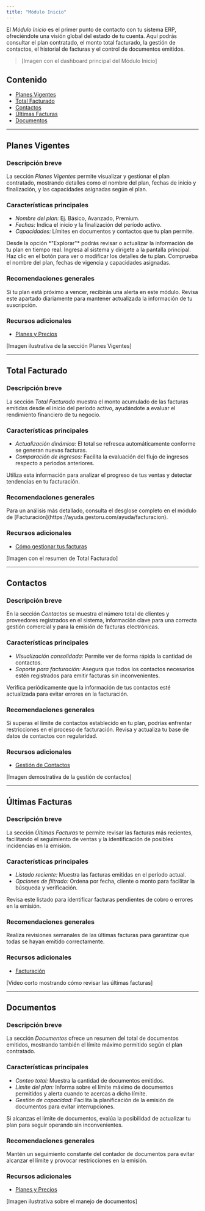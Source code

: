 ```yaml
---
title: "Módulo Inicio"
---
```


El *Módulo Inicio* es el primer punto de contacto con tu sistema ERP, ofreciéndote una visión global del estado de tu cuenta. Aquí podrás consultar el plan contratado, el monto total facturado, la gestión de contactos, el historial de facturas y el control de documentos emitidos.

> [Imagen con el dashboard principal del Módulo Inicio]

## Contenido
- [Planes Vigentes](#planes-vigentes)
- [Total Facturado](#total-facturado)
- [Contactos](#contactos)
- [Últimas Facturas](#últimas-facturas)
- [Documentos](#documentos)

---

## Planes Vigentes

### Descripción breve
La sección *Planes Vigentes* permite visualizar y gestionar el plan contratado, mostrando detalles como el nombre del plan, fechas de inicio y finalización, y las capacidades asignadas según el plan.

### Características principales
- *Nombre del plan:* Ej. Básico, Avanzado, Premium.
- *Fechas:* Indica el inicio y la finalización del período activo.
- *Capacidades:* Límites en documentos y contactos que tu plan permite.

<Card title="Detalle del Plan">
  Desde la opción *"Explorar"* podrás revisar o actualizar la información de tu plan en tiempo real.
</Card>

<Steps>
  <Step title="Acceder al Módulo Inicio">
    Ingresa al sistema y dirígete a la pantalla principal.
  </Step>
  <Step title="Seleccionar 'Explorar'">
    Haz clic en el botón para ver o modificar los detalles de tu plan.
  </Step>
  <Step title="Revisar información">
    Comprueba el nombre del plan, fechas de vigencia y capacidades asignadas.
  </Step>
</Steps>

### Recomendaciones generales
<Note>
  Si tu plan está próximo a vencer, recibirás una alerta en este módulo. Revisa este apartado diariamente para mantener actualizada la información de tu suscripción.
</Note>

### Recursos adicionales
- [Planes y Precios](https://ayuda.gestoru.com/ayuda/planes)

[Imagen ilustrativa de la sección Planes Vigentes]

---

## Total Facturado

### Descripción breve
La sección *Total Facturado* muestra el monto acumulado de las facturas emitidas desde el inicio del período activo, ayudándote a evaluar el rendimiento financiero de tu negocio.

### Características principales
- *Actualización dinámica:* El total se refresca automáticamente conforme se generan nuevas facturas.
- *Comparación de ingresos:* Facilita la evaluación del flujo de ingresos respecto a periodos anteriores.

<Info>
  Utiliza esta información para analizar el progreso de tus ventas y detectar tendencias en tu facturación.
</Info>

### Recomendaciones generales
<Tip>
  Para un análisis más detallado, consulta el desglose completo en el módulo de [Facturación](https://ayuda.gestoru.com/ayuda/facturacion).
</Tip>

### Recursos adicionales
- [Cómo gestionar tus facturas](https://ayuda.gestoru.com/ayuda/facturacion)

[Imagen con el resumen de Total Facturado]

---

## Contactos

### Descripción breve
En la sección *Contactos* se muestra el número total de clientes y proveedores registrados en el sistema, información clave para una correcta gestión comercial y para la emisión de facturas electrónicas.

### Características principales
- *Visualización consolidada:* Permite ver de forma rápida la cantidad de contactos.
- *Soporte para facturación:* Asegura que todos los contactos necesarios estén registrados para emitir facturas sin inconvenientes.

<Check>
  Verifica periódicamente que la información de tus contactos esté actualizada para evitar errores en la facturación.
</Check>

### Recomendaciones generales
<Warning>
  Si superas el límite de contactos establecido en tu plan, podrías enfrentar restricciones en el proceso de facturación. Revisa y actualiza tu base de datos de contactos con regularidad.
</Warning>

### Recursos adicionales
- [Gestión de Contactos](https://ayuda.gestoru.com/ayuda/contactos)

[Imagen demostrativa de la gestión de contactos]

---

## Últimas Facturas

### Descripción breve
La sección *Últimas Facturas* te permite revisar las facturas más recientes, facilitando el seguimiento de ventas y la identificación de posibles incidencias en la emisión.

### Características principales
- *Listado reciente:* Muestra las facturas emitidas en el período actual.
- *Opciones de filtrado:* Ordena por fecha, cliente o monto para facilitar la búsqueda y verificación.

<Note>
  Revisa este listado para identificar facturas pendientes de cobro o errores en la emisión.
</Note>

### Recomendaciones generales
<Tip>
  Realiza revisiones semanales de las últimas facturas para garantizar que todas se hayan emitido correctamente.
</Tip>

### Recursos adicionales
- [Facturación](https://ayuda.gestoru.com/ayuda/facturacion)

[Video corto mostrando cómo revisar las últimas facturas]

---

## Documentos

### Descripción breve
La sección *Documentos* ofrece un resumen del total de documentos emitidos, mostrando también el límite máximo permitido según el plan contratado.

### Características principales
- *Conteo total:* Muestra la cantidad de documentos emitidos.
- *Límite del plan:* Informa sobre el límite máximo de documentos permitidos y alerta cuando te acercas a dicho límite.
- *Gestión de capacidad:* Facilita la planificación de la emisión de documentos para evitar interrupciones.

<Card title="Gestión de Documentos">
  Si alcanzas el límite de documentos, evalúa la posibilidad de actualizar tu plan para seguir operando sin inconvenientes.
</Card>

### Recomendaciones generales
<Warning>
  Mantén un seguimiento constante del contador de documentos para evitar alcanzar el límite y provocar restricciones en la emisión.
</Warning>

### Recursos adicionales
- [Planes y Precios](https://ayuda.gestoru.com/ayuda/planes)

[Imagen ilustrativa sobre el manejo de documentos]
